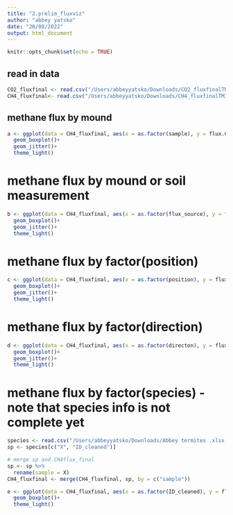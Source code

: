 ```yaml
---
title: "2.prelim_fluxviz"
author: "abbey yatsko"
date: "26/08/2022"
output: html_document
---
```


```r
knitr::opts_chunk$set(echo = TRUE)
```

## read in data 
```r
CO2_fluxfinal <- read.csv("/Users/abbeyyatsko/Downloads/CO2_fluxfinalTMI.csv")
CH4_fluxfinal<- read.csv("/Users/abbeyyatsko/Downloads/CH4_fluxfinalTMI.csv")
```

## methane flux by mound
```r
a <- ggplot(data = CH4_fluxfinal, aes(x = as.factor(sample), y = flux.CH4)) + 
  geom_boxplot()+ 
  geom_jitter()+
  theme_light()
```

# methane flux by mound or soil measurement 
```r
b <- ggplot(data = CH4_fluxfinal, aes(x = as.factor(flux_source), y = flux.CH4)) + 
  geom_boxplot()+ 
  geom_jitter()+
  theme_light()
```

# methane flux by factor(position)
```r
c <- ggplot(data = CH4_fluxfinal, aes(x = as.factor(position), y = flux.CH4)) + 
  geom_boxplot()+ 
  geom_jitter()+
  theme_light()
```

# methane flux by factor(direction)
```r
d <- ggplot(data = CH4_fluxfinal, aes(x = as.factor(directon), y = flux.CH4)) + 
  geom_boxplot()+ 
  geom_jitter()+
  theme_light()
```

# methane flux by factor(species) - note that species info is not complete yet 
```r
species <- read.csv("/Users/abbeyyatsko/Downloads/Abbey termites .xlsx - Sheet1.csv")
sp <- species[c("X", "ID_cleaned")]

# merge sp and CH4flux_final 
sp <- sp %>%
  rename(sample = X)
CH4_fluxfinal <- merge(CH4_fluxfinal, sp, by = c("sample")) 

e <- ggplot(data = CH4_fluxfinal, aes(x = as.factor(ID_cleaned), y = flux.CH4, fill = flux_source)) + 
  geom_boxplot()+ 
  theme_light()
```